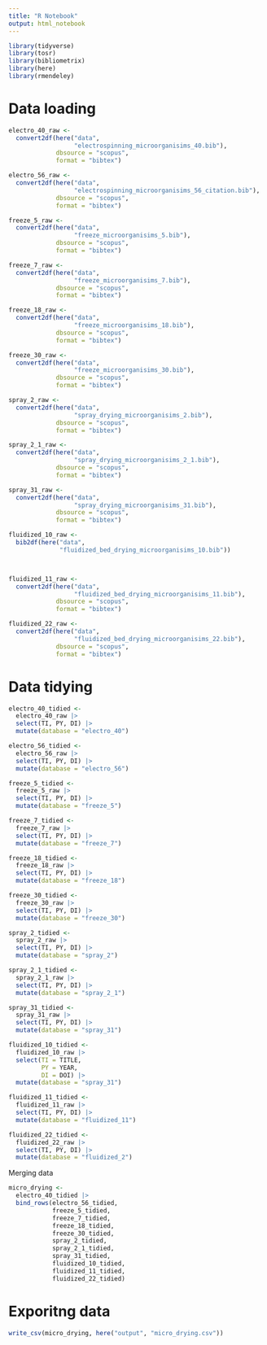 ```yaml
---
title: "R Notebook"
output: html_notebook
---
```


```r
library(tidyverse)
library(tosr)
library(bibliometrix)
library(here)
library(rmendeley)
```

# Data loading

```r
electro_40_raw <- 
  convert2df(here("data", 
                  "electrospinning_microorganisims_40.bib"), 
             dbsource = "scopus", 
             format = "bibtex")

electro_56_raw <- 
  convert2df(here("data", 
                  "electrospinning_microorganisims_56_citation.bib"), 
             dbsource = "scopus", 
             format = "bibtex")

freeze_5_raw <- 
  convert2df(here("data", 
                  "freeze_microorganisims_5.bib"), 
             dbsource = "scopus", 
             format = "bibtex")

freeze_7_raw <- 
  convert2df(here("data", 
                  "freeze_microorganisims_7.bib"), 
             dbsource = "scopus", 
             format = "bibtex")

freeze_18_raw <- 
  convert2df(here("data", 
                  "freeze_microorganisims_18.bib"), 
             dbsource = "scopus", 
             format = "bibtex")

freeze_30_raw <- 
  convert2df(here("data", 
                  "freeze_microorganisims_30.bib"), 
             dbsource = "scopus", 
             format = "bibtex")

spray_2_raw <- 
  convert2df(here("data", 
                  "spray_drying_microorganisims_2.bib"), 
             dbsource = "scopus", 
             format = "bibtex")

spray_2_1_raw <- 
  convert2df(here("data", 
                  "spray_drying_microorganisims_2_1.bib"), 
             dbsource = "scopus", 
             format = "bibtex")

spray_31_raw <- 
  convert2df(here("data", 
                  "spray_drying_microorganisims_31.bib"), 
             dbsource = "scopus", 
             format = "bibtex")

fluidized_10_raw <-
  bib2df(here("data", 
              "fluidized_bed_drying_microorganisims_10.bib")) 



fluidized_11_raw <- 
  convert2df(here("data", 
                  "fluidized_bed_drying_microorganisims_11.bib"), 
             dbsource = "scopus", 
             format = "bibtex")

fluidized_22_raw <- 
  convert2df(here("data", 
                  "fluidized_bed_drying_microorganisims_22.bib"), 
             dbsource = "scopus", 
             format = "bibtex")

```

# Data tidying

```r
electro_40_tidied <- 
  electro_40_raw |> 
  select(TI, PY, DI) |> 
  mutate(database = "electro_40")

electro_56_tidied <- 
  electro_56_raw |> 
  select(TI, PY, DI) |> 
  mutate(database = "electro_56")

freeze_5_tidied <- 
  freeze_5_raw |> 
  select(TI, PY, DI) |> 
  mutate(database = "freeze_5")

freeze_7_tidied <- 
  freeze_7_raw |> 
  select(TI, PY, DI) |> 
  mutate(database = "freeze_7")

freeze_18_tidied <- 
  freeze_18_raw |> 
  select(TI, PY, DI) |> 
  mutate(database = "freeze_18")

freeze_30_tidied <- 
  freeze_30_raw |> 
  select(TI, PY, DI) |> 
  mutate(database = "freeze_30")

spray_2_tidied <- 
  spray_2_raw |> 
  select(TI, PY, DI) |> 
  mutate(database = "spray_2")

spray_2_1_tidied <- 
  spray_2_1_raw |> 
  select(TI, PY, DI) |> 
  mutate(database = "spray_2_1")

spray_31_tidied <- 
  spray_31_raw |> 
  select(TI, PY, DI) |> 
  mutate(database = "spray_31")

fluidized_10_tidied <- 
  fluidized_10_raw |> 
  select(TI = TITLE,
         PY = YEAR, 
         DI = DOI) |> 
  mutate(database = "spray_31")

fluidized_11_tidied <- 
  fluidized_11_raw |> 
  select(TI, PY, DI) |> 
  mutate(database = "fluidized_11")

fluidized_22_tidied <- 
  fluidized_22_raw |> 
  select(TI, PY, DI) |> 
  mutate(database = "fluidized_2")
```

Merging data

```r
micro_drying <- 
  electro_40_tidied |> 
  bind_rows(electro_56_tidied,
            freeze_5_tidied,
            freeze_7_tidied,
            freeze_18_tidied,
            freeze_30_tidied,
            spray_2_tidied,
            spray_2_1_tidied,
            spray_31_tidied,
            fluidized_10_tidied,
            fluidized_11_tidied,
            fluidized_22_tidied)

```


# Exporitng data

```r
write_csv(micro_drying, here("output", "micro_drying.csv"))
```


